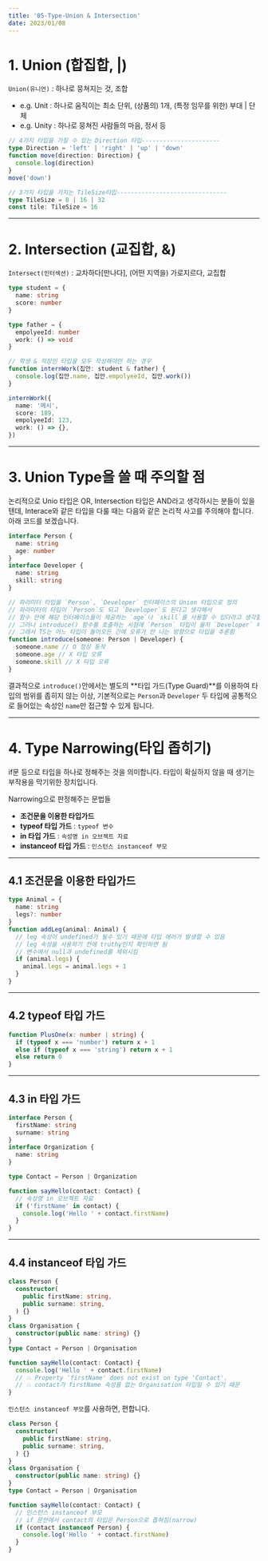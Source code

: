 ```yaml
---
title: '05-Type-Union & Intersection'
date: 2023/01/08
---
```


# 1. Union (합집합, |)

`Union(유니언)` : 하나로 뭉쳐지는 것, 조합

- e.g. Unit : 하나로 움직이는 최소 단위, (상품의) 1개, (특정 임무를 위한) 부대 | 단체
- e.g. Unity : 하나로 뭉쳐진 사람들의 마음, 정서 등

```typescript
// 4가지 타입을 가질 수 있는 Direction 타입----------------------
type Direction = 'left' | 'right' | 'up' | 'down'
function move(direction: Direction) {
  console.log(direction)
}
move('down')

// 3가지 타입을 가지는 TileSize타입-------------------------------
type TileSize = 8 | 16 | 32
const tile: TileSize = 16
```

---

# 2. Intersection (교집합, &)

`Intersect(인터섹션)` : 교차하다[만나다], (어떤 지역을) 가로지르다, 교집합

```typescript
type student = {
  name: string
  score: number
}

type father = {
  empolyeeId: number
  work: () => void
}

// 학생 & 직장인 타입을 모두 작성해야만 하는 경우
function internWork(집안: student & father) {
  console.log(집안.name, 집안.empolyeeId, 집안.work())
}

internWork({
  name: '메시',
  score: 189,
  empolyeeId: 123,
  work: () => {},
})
```

---

# 3. Union Type을 쓸 때 주의할 점

논리적으로 Unio 타입은 OR, Intersection 타입은 AND라고 생각하시는 분들이 있을텐데,
Interace와 같은 타입을 다룰 때는 다음와 같은 논리적 사고를 주의해야 합니다. 아래 코드를 보겠습니다.

```ts
interface Person {
  name: string
  age: number
}
interface Developer {
  name: string
  skill: string
}

// 파라미터 타입을 `Person`, `Developer` 인터페이스의 Union 타입으로 정의
// 파라미터의 타입이 `Person`도 되고 `Developer`도 된다고 생각해서
// 함수 안에 해당 인터페이스들이 제공하는 `age`나 `skill`를 사용할 수 있다라고 생각할 수 있음
// 그러나 introduce() 함수를 호출하는 시점에 `Person` 타입이 올지 `Developer` 타입이 올지 알 수가 없음
// 그래서 TS는 어느 타입이 들어오든 간에 오류가 안 나는 방향으로 타입을 추론함
function introduce(someone: Person | Developer) {
  someone.name // O 정상 동작
  someone.age // X 타입 오류
  someone.skill // X 타입 오류
}
```

결과적으로 `introduce()`안에서는 별도의 **타입 가드(Type Guard)**를 이용하여 타입의 범위를 좁히지 않는 이상,
기본적으로는 `Person`과 `Developer` 두 타입에 공통적으로 들어있는 속성인 `name`만 접근할 수 있게 됩니다.

---

# 4. Type Narrowing(타입 좁히기)

if문 등으로 타입을 하나로 정해주는 것을 의미합니다.
타입이 확실하지 않을 때 생기는 부작용을 막기위한 장치입니다.

Narrowing으로 판정해주는 문법들

- **조건문을 이용한 타입가드**
- **typeof 타입 가드** : `typeof 변수`
- **in 타입 가드** : `속성명 in 오브젝트 자료`
- **instanceof 타입 가드** : `인스턴스 instanceof 부모`

---

## 4.1 조건문을 이용한 타입가드

```typescript
type Animal = {
  name: string
  legs?: number
}
function addLeg(animal: Animal) {
  // leg 속성이 undefined가 될수 있기 때문에 타입 에러가 발생할 수 있음
  // leg 속성을 사용하기 전에 truthy인지 확인하면 됨
  // 변수에서 null과 undefined를 제외시킴
  if (animal.legs) {
    animal.legs = animal.legs + 1
  }
}
```

---

## 4.2 typeof 타입 가드

```typescript
function PlusOne(x: number | string) {
  if (typeof x === 'number') return x + 1
  else if (typeof x === 'string') return x + 1
  else return 0
}
```

---

## 4.3 in 타입 가드

```typescript
interface Person {
  firstName: string
  surname: string
}
interface Organization {
  name: string
}

type Contact = Person | Organization

function sayHello(contact: Contact) {
  // 속성명 in 오브젝트 자료
  if ('firstName' in contact) {
    console.log('Hello ' + contact.firstName)
  }
}
```

---

## 4.4 instanceof 타입 가드

```typescript
class Person {
  constructor(
    public firstName: string,
    public surname: string,
  ) {}
}
class Organisation {
  constructor(public name: string) {}
}
type Contact = Person | Organisation

function sayHello(contact: Contact) {
  console.log('Hello ' + contact.firstName)
  // 💥 Property 'firstName' does not exist on type 'Contact'.
  // 💥 contact가 firstName 속성를 없는 Organisation 타입일 수 있기 때문
}
```

`인스턴스 instanceof 부모`를 사용하면, 편합니다.

```typescript
class Person {
  constructor(
    public firstName: string,
    public surname: string,
  ) {}
}
class Organisation {
  constructor(public name: string) {}
}
type Contact = Person | Organisation

function sayHello(contact: Contact) {
  // 인스턴스 instanceof 부모
  // if 문안에서 contact의 타입은 Person으로 좁혀짐(narrow)
  if (contact instanceof Person) {
    console.log('Hello ' + contact.firstName)
  }
}
```
